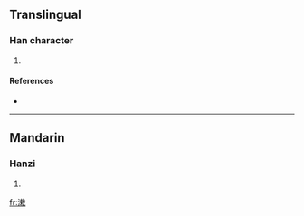 ==Translingual==

===Han character===
{{Han char|rn=85|rad=水|as=10|sn=13|four=|canj=水十戈木 (EJID)}}

# {{defn|Han|sort=水10}}

====References====
* {{Han ref|kx=0640.170|dkj=17962|hdz=31693.010|uh=6EA8|ud=28328}}

----

==Mandarin==

===Hanzi===
{{cmn-hanzi|pin=[[cái]] ([[cai2]])|wg=ts'ai<sup>2</sup>}}

# {{defn|Mandarin}}

[[fr:溨]]